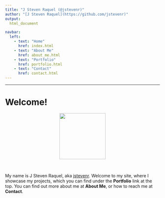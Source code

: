 ```yaml
---
title: "J Steven Raquel (@jstevenr)"
author: "[J Steven Raquel](https://github.com/jstevenr)"
output:
  html_document

navbar:  
  left:
    - text: "Home"
      href: index.html
    - text: "About Me"
      href: about_me.html
    - text: "Portfolio"
      href: portfolio.html
    - text: "Contact"
      href: contact.html
---
```


----

# Welcome!

<center>
<img src="images/LinkedIn.jpg" width="150px">
</center>  

<br>

My name is J Steven Raquel, aka [jstevenr](https://github.com/jstevenr). Welcome to my site, where I showcase my projects, which you can find under the **Portfolio** link at the top. You can find out more about me at **About Me**, or how to reach me at **Contact**.
